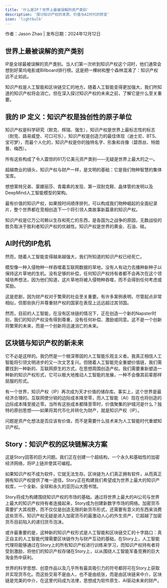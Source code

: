```yaml
---
title: '什么是IP？世界上最被误解的资产类别'
description: '探讨知识产权的本质、价值与AI时代的转变'
icon: 'lightbulb'
---
```




<div className="text-sm text-gray-500 mb-4">
  作者：Jason Zhao | 发布日期：2024年12月12日
</div>

## 世界上最被误解的资产类别

IP是全球最被误解的资产类别。当人们第一次听到知识产权这个词时，他们通常会想到好莱坞电影或Billboard排行榜。这是把一棵树和整个森林混淆了：知识产权远不止如此。

知识产权是人工智能和区块链交汇的地方。随着人工智能变得更加强大，我们所知道的知识产权将会消亡。但在深入探讨知识产权的未来之前，了解它是什么至关重要。

## 我的 IP 定义：知识产权是独创性的原子单位

知识产权是科学研究（默克、辉瑞、强生），知识产权是世界上最标志性的标志（耐克、路易威登、可口可乐），知识产权是创造力的最佳体现（迪士尼、BTS、宝可梦），而最个人化的，知识产权是你的独特名字、形象和肖像（碧昂丝、特朗普、梅西）。

所有这些构成了令人震惊的61万亿美元资产类别——无疑是世界上最大的之一。

超越商业的镜头，知识产权与财产一样，是文明的基础：它是我们物种智慧的集体宝库。

想想莱特兄弟、蒙娜丽莎、青霉素的发现、第一双耐克鞋、晶体管的发明以及DeepMind人工智能模型的架构。

最有价值的知识产权，如果按时间顺序排列，可以构成我们物种崛起的全面纪录片，整个世界都在竞相创造下一个将引领人类故事新篇章的知识产权。

知识产权是亿万公司赖以生存和死亡的东西，是各国为之战争的原因，无数战役的胜负取决于胜利者知识产权的优越性。知识产权是世界的黄金、石油、硅。

## AI时代的IP危机

然而，随着人工智能变得越来越强大，我们所知道的知识产权已经死亡。

模型像一种入侵物种一样吞噬着互联网数据的草地，没有人有动力去播种新种子以保持这片草地的生机。没有足够的补偿，任何知识产权持有者都不会再次在这个领域培养想法，因为他们知道，这片草地将被入侵物种吞噬，而不会得到任何考虑或奖励。

这是悲剧，因为财产权对于繁荣的社会至关重要。有许多案例表明，尽管起点非常相似，但那些执行并尊重财产权的国家在表现上远远超过其邻国。

然而，目前的人工智能，在没有区块链的情况下，正在创造一个新的Napster时刻，我们的知识产权没有得到尊重，没有任何补偿、激励或同意。这不是一个创新将繁荣的未来，而是一个创新将迅速消亡的未来。

## 区块链与知识产权的新未来

它不必是这样的。我仍然是一个根深蒂固的人工智能乐观主义者。我真正相信人工智能将引领文明进步的又一次文艺复兴。但随着人工智能完全重塑价值链，我们需要找到一种新的、互联网原生的方式，在思想周围创造产权。我们需要重新塑造一种新的知识产权形式，它可以极大地推动人工智能的发展，一种不会像其前辈那样屈服的形式。

有一个世界，知识产权（IP）再次成为天才价值的储存库。事实上，这个世界是最经济合理的。互联网使分销的边际成本降至零，而人工智能（AI）现在也将创造的边际成本降至接近零。当所有这些成本都降至零时，价值聚集的护城河是什么？独特的原创思想——如果将其代币化并转化为财产，就是知识产权（IP）。

问题是资产化想法是否应该有价值，而不是需要什么技术来为人工智能时代重塑知识产权。

## Story：知识产权的区块链解决方案

这是Story回答的巨大问题。我们正在创建一个超结构，一个永久和基础性的加密经济网络，将IP上链并使其可编程。

如果知识产权不成为软件，它就无法生存。区块链为人们真正拥有软件，从而真正拥有知识产权提供了唯一途径。Story正在构建我们希望成为世界上最大的知识产权库，一个全新、全球和永久的亚历山大图书馆。

Story将成为构建围绕知识产权的市场的基础。通过将世界上最大的AI公司与世界上最大的知识产权持有者连接起来，Story成为创建新数字市场的网络。加密货币需要扩大其视野，而不仅仅是创造无限的新货币形式，还需要有意义的东西来消费这些货币。知识产权无疑是进入加密货币的最激动人心的外生资产，它超越了加密货币目前陷入的递归货币泡沫。

或许最重要的是，这种新的知识产权形式是人工智能和区块链交汇的十字路口：真正自主的人工智能代理需要区块链作为与财产互动的基础，在Story上，人工智能代理将能够通过在Story上的所有知识产权进行训练来学习，而知识产权持有者将受到激励，将他们的知识产权存储在Story上，以从围绕人工智能军备竞赛的巨大淘金热中获利。

世界的科学思想、创意作品以及几乎所有最具吸引力的符号都将可在Story上获取并实现货币化。而这些交易不是由人，也不是由纸张，而是由区块链来中介，区块链是完美的中介，在这里代码成为法律，思想成为软件原生、AI驱动未来的财产。 